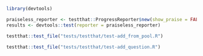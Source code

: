 ```r
library(devtools)

```

```r
praiseless_reporter <- testthat::ProgressReporter$new(show_praise = FALSE)
results <- devtools::test(reporter = praiseless_reporter)

```

```r
testthat::test_file("tests/testthat/test-add_from_pool.R")

```

```r
testthat::test_file("tests/testthat/test-add_question.R")

```
